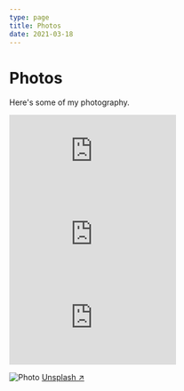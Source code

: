 ```yaml
---
type: page
title: Photos
date: 2021-03-18
---
```


# Photos

Here's some of my photography.


<iframe className="glitch mb-10"  src="https://curious-tough-scissor.glitch.me/" frameborder="0"></iframe>

<iframe className="glitch"  src="https://curious-tough-scissor.glitch.me/" frameborder="0"></iframe>

<iframe className="glitch"  src="https://curious-tough-scissor.glitch.me/" frameborder="0"></iframe>


<Image
  src="/images/photo.jpg"
  alt="Photo"
  width={1125}
  height={750}
  priority
  className="next-image"
/>
[Unsplash ↗ ](https://unsplash.com/photos/ndN00KmbJ1c)
